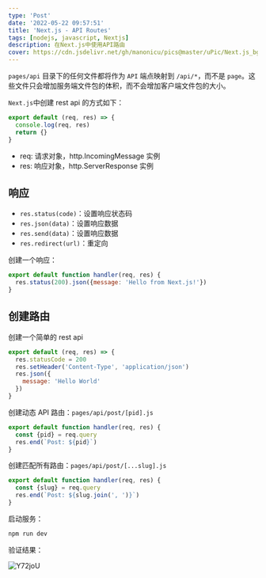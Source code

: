 ```yaml
---
type: 'Post'
date: '2022-05-22 09:57:51'
title: 'Next.js - API Routes'
tags: [nodejs, javascript, Nextjs]
description: 在Next.js中使用API路由
cover: https://cdn.jsdelivr.net/gh/manonicu/pics@master/uPic/Next.js_bg.svg
---
```


`pages/api` 目录下的任何文件都将作为 `API` 端点映射到 `/api/*`，而不是 `page`。这些文件只会增加服务端文件包的体积，而不会增加客户端文件包的大小。

`Next.js`中创建 rest api 的方式如下：

```jsx
export default (req, res) => {
  console.log(req, res)
  return {}
}
```

- req: 请求对象，http.IncomingMessage 实例
- res: 响应对象，http.ServerResponse 实例

## 响应

- `res.status(code)`：设置响应状态码
- `res.json(data)`：设置响应数据
- `res.send(data)`：设置响应数据
- `res.redirect(url)`：重定向

创建一个响应：

```jsx
export default function handler(req, res) {
  res.status(200).json({message: 'Hello from Next.js!'})
}
```

## 创建路由

创建一个简单的 rest api

```jsx
export default (req, res) => {
  res.statusCode = 200
  res.setHeader('Content-Type', 'application/json')
  res.json({
    message: 'Hello World'
  })
}
```

创建动态 API 路由：`pages/api/post/[pid].js`

```jsx
export default function handler(req, res) {
  const {pid} = req.query
  res.end(`Post: ${pid}`)
}
```

创建匹配所有路由：`pages/api/post/[...slug].js`

```jsx
export default function handler(req, res) {
  const {slug} = req.query
  res.end(`Post: ${slug.join(', ')}`)
}
```

启动服务：

```bash
npm run dev
```

验证结果：

![Y72joU](https://cdn.jsdelivr.net/gh/manonicu/pics@master/uPic/Y72joU.png)
